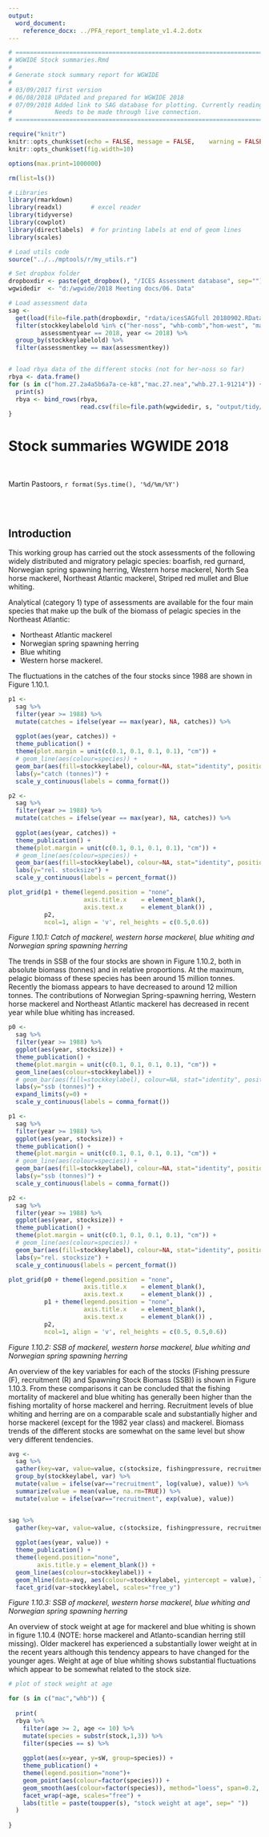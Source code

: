 ```yaml
---
output: 
  word_document:
    reference_docx: ../PFA_report_template_v1.4.2.dotx
---
```


```r

# =======================================================================================
# WGWIDE Stock summaries.Rmd
# 
# Generate stock summary report for WGWIDE
#
# 03/09/2017 first version
# 06/08/2018 UPdated and prepared for WGWIDE 2018
# 07/09/2018 Added link to SAG database for plotting. Currently reading from downloaded data. 
#            Needs to be made through live connection. 
# =======================================================================================

require("knitr")
knitr::opts_chunk$set(echo = FALSE,	message = FALSE,	warning = FALSE,	comment = "",	crop = TRUE )
knitr::opts_chunk$set(fig.width=10) 

options(max.print=1000000)

rm(list=ls())

# Libraries
library(rmarkdown)
library(readxl)        # excel reader
library(tidyverse)
library(cowplot)
library(directlabels)  # for printing labels at end of geom lines
library(scales)

# Load utils code
source("../../mptools/r/my_utils.r")

# Set dropbox folder
dropboxdir <- paste(get_dropbox(), "/ICES Assessment database", sep="")
wgwidedir  <- "d:/wgwide/2018 Meeting docs/06. Data"

# Load assessment data
sag <-
  get(load(file=file.path(dropboxdir, "rdata/icesSAGfull 20180902.RData"))) %>% 
  filter(stockkeylabelold %in% c("her-noss", "whb-comb","hom-west", "mac-nea"),
         assessmentyear == 2018, year <= 2018) %>% 
  group_by(stockkeylabelold) %>% 
  filter(assessmentkey == max(assessmentkey))


# load rbya data of the different stocks (not for her-noss so far)
rbya <- data.frame()
for (s in c("hom.27.2a4a5b6a7a-ce-k8","mac.27.nea","whb.27.1-91214")) {
  print(s)
  rbya <- bind_rows(rbya, 
                    read.csv(file=file.path(wgwidedir, s, "output/tidy/rbya.csv"), stringsAsFactors = F))
}

```

# Stock summaries WGWIDE 2018

&nbsp;  

Martin Pastoors, `r format(Sys.time(), '%d/%m/%Y')`

&nbsp;  
&nbsp;  

## Introduction

This working group has carried out the stock assessments of the following widely distributed
and migratory pelagic species: boarfish, red gurnard, Norwegian spring spawning
herring, Western horse mackerel, North Sea horse mackerel, Northeast Atlantic
mackerel, Striped red mullet and Blue whiting. 

Analytical (category 1) type of assessments are available for the four main species that make up the bulk of the biomass of pelagic species in the Northeast Atlantic:

* Northeast Atlantic mackerel
* Norwegian spring spawning herring
* Blue whiting
* Western horse mackerel.

The fluctuations in the catches of the four stocks since 1988 are shown in Figure 1.10.1.

```r

p1 <-
  sag %>% 
  filter(year >= 1988) %>% 
  mutate(catches = ifelse(year == max(year), NA, catches)) %>% 
  
  ggplot(aes(year, catches)) +
  theme_publication() +
  theme(plot.margin = unit(c(0.1, 0.1, 0.1, 0.1), "cm")) +
  # geom_line(aes(colour=species)) +
  geom_bar(aes(fill=stockkeylabel), colour=NA, stat="identity", position="stack") +
  labs(y="catch (tonnes)") +
  scale_y_continuous(labels = comma_format())

p2 <-
  sag %>% 
  filter(year >= 1988) %>% 
  mutate(catches = ifelse(year == max(year), NA, catches)) %>% 
  
  ggplot(aes(year, catches)) +
  theme_publication() +
  theme(plot.margin = unit(c(0.1, 0.1, 0.1, 0.1), "cm")) +
  # geom_line(aes(colour=species)) +
  geom_bar(aes(fill=stockkeylabel), colour=NA, stat="identity", position="fill") +
  labs(y="rel. stocksize") +
  scale_y_continuous(labels = percent_format())

plot_grid(p1 + theme(legend.position = "none", 
                     axis.title.x    = element_blank(),
                     axis.text.x     = element_blank()) , 
          p2,  
          ncol=1, align = 'v', rel_heights = c(0.5,0.6))
```

_Figure 1.10.1: Catch of mackerel, western horse mackerel, blue whiting and Norwegian spring spawning herring_


The trends in SSB of the four stocks are shown in Figure 1.10.2, both in absolute biomass (tonnes) and in relative proportions. At the maximum, pelagic biomass of these species has been around 15 million tonnes. Recently the biomass appears to have decreased to around 12 million tonnes. The contributions of Norwegian Spring-spawning herring, Western horse mackerel and Northeast Atlantic mackerel has decreased in recent year while blue whiting has increased. 

```r


p0 <-
  sag %>% 
  filter(year >= 1988) %>% 
  ggplot(aes(year, stocksize)) +
  theme_publication() +
  theme(plot.margin = unit(c(0.1, 0.1, 0.1, 0.1), "cm")) +
  geom_line(aes(colour=stockkeylabel)) +
  # geom_bar(aes(fill=stockkeylabel), colour=NA, stat="identity", position="stack") +
  labs(y="ssb (tonnes)") +
  expand_limits(y=0) +
  scale_y_continuous(labels = comma_format())

p1 <-
  sag %>% 
  filter(year >= 1988) %>% 
  ggplot(aes(year, stocksize)) +
  theme_publication() +
  theme(plot.margin = unit(c(0.1, 0.1, 0.1, 0.1), "cm")) +
  # geom_line(aes(colour=species)) +
  geom_bar(aes(fill=stockkeylabel), colour=NA, stat="identity", position="stack") +
  labs(y="ssb (tonnes)") +
  scale_y_continuous(labels = comma_format())

p2 <-
  sag %>% 
  filter(year >= 1988) %>% 
  ggplot(aes(year, stocksize)) +
  theme_publication() +
  theme(plot.margin = unit(c(0.1, 0.1, 0.1, 0.1), "cm")) +
  # geom_line(aes(colour=species)) +
  geom_bar(aes(fill=stockkeylabel), colour=NA, stat="identity", position="fill") +
  labs(y="rel. stocksize") +
  scale_y_continuous(labels = percent_format())

plot_grid(p0 + theme(legend.position = "none", 
                     axis.title.x    = element_blank(),
                     axis.text.x     = element_blank()) , 
          p1 + theme(legend.position = "none", 
                     axis.title.x    = element_blank(),
                     axis.text.x     = element_blank()) , 
          p2,  
          ncol=1, align = 'v', rel_heights = c(0.5, 0.5,0.6))
```

_Figure 1.10.2: SSB of mackerel, western horse mackerel, blue whiting and Norwegian spring spawning herring_

An overview of the key variables for each of the stocks (Fishing pressure (F), recruitment (R) and Spawning Stock Biomass (SSB)) is shown in Figure 1.10.3. From these comparisons it can be concluded that the fishing mortality of mackerel and blue whiting has generally been higher than the fishing mortality of horse mackerel and herring. Recruitment levels of blue whiting and herring are on a comparable scale and substantially higher and horse mackerel (except for the 1982 year class) and mackerel. Biomass trends of the different stocks are somewhat on the same level but show very different tendencies.

```r

avg <-
  sag %>% 
  gather(key=var, value=value, c(stocksize, fishingpressure, recruitment)) %>% 
  group_by(stockkeylabel, var) %>% 
  mutate(value = ifelse(var=="recruitment", log(value), value)) %>% 
  summarize(value = mean(value, na.rm=TRUE)) %>% 
  mutate(value = ifelse(var=="recruitment", exp(value), value)) 


sag %>% 
  gather(key=var, value=value, c(stocksize, fishingpressure, recruitment)) %>% 
  
  ggplot(aes(year, value)) +
  theme_publication() +
  theme(legend.position="none", 
        axis.title.y = element_blank()) +
  geom_line(aes(colour=stockkeylabel)) +
  geom_hline(data=avg, aes(colour=stockkeylabel, yintercept = value), linetype="dashed") +
  facet_grid(var~stockkeylabel, scales="free_y")


```

_Figure 1.10.3: SSB of mackerel, western horse mackerel, blue whiting and Norwegian spring spawning herring_

An overview of stock weight at age for mackerel and blue whiting is shown in figure 1.10.4 (NOTE: horse mackerel and Atlanto-scandian herring still missing). Older mackerel has experienced a substantially lower weight at in the recent years although this tendency appears to have changed for the younger ages. Weight at age of blue whiting shows substantial fluctuations which appear to be somewhat related to the stock size. 

```r

# plot of stock weight at age

for (s in c("mac","whb")) {
  
  print(
  rbya %>% 
    filter(age >= 2, age <= 10) %>% 
    mutate(species = substr(stock,1,3)) %>% 
    filter(species == s) %>%   
    
    ggplot(aes(x=year, y=sW, group=species)) +
    theme_publication() +
    theme(legend.position="none")+
    geom_point(aes(colour=factor(species))) +
    geom_smooth(aes(colour=factor(species)), method="loess", span=0.2, se=FALSE) +
    facet_wrap(~age, scales="free") +
    labs(title = paste(toupper(s), "stock weight at age", sep=" "))
  )
  
}


```

